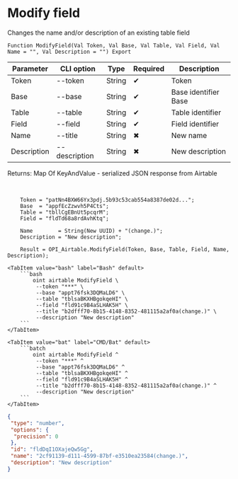 ﻿---
sidebar_position: 2
---


# Modify field
 Changes the name and/or description of an existing table field



`Function ModifyField(Val Token, Val Base, Val Table, Val Field, Val Name = "", Val Description = "") Export`

  | Parameter | CLI option | Type | Required | Description |
  |-|-|-|-|-|
  | Token | --token | String | &#x2714; | Token |
  | Base | --base | String | &#x2714; | Base identifier Base |
  | Table | --table | String | &#x2714; | Table identifier |
  | Field | --field | String | &#x2714; | Field identifier |
  | Name | --title | String | &#x2716; | New name |
  | Description | --description | String | &#x2716; | New description |

  
  Returns:  Map Of KeyAndValue - serialized JSON response from Airtable

<br/>




```bsl title="1C:Enterprise/OneScript code example"
    Token = "patNn4BXW66Yx3pdj.5b93c53cab554a8387de02d...";
    Base  = "appfEcZzwvh5P4Cts";
    Table = "tbllCgEBnUt5pcqrM";
    Field = "fldTd68a8rdAvhKtq";

    Name        = String(New UUID) + "(change.)";
    Description = "New description";

    Result = OPI_Airtable.ModifyField(Token, Base, Table, Field, Name, Description);
```
 

 <Tabs>
  
    <TabItem value="bash" label="Bash" default>
        ```bash
            oint airtable ModifyField \
             --token "***" \
             --base "appt76fsk3DQMaLD6" \
             --table "tblsaBKXHBgokqeHI" \
             --field "fld91c9B4aSLHAK5H" \
             --title "b2dfff70-8b15-4148-8352-481115a2af0a(change.)" \
             --description "New description"
        ```
    </TabItem>
  
    <TabItem value="bat" label="CMD/Bat" default>
        ```batch
            oint airtable ModifyField ^
             --token "***" ^
             --base "appt76fsk3DQMaLD6" ^
             --table "tblsaBKXHBgokqeHI" ^
             --field "fld91c9B4aSLHAK5H" ^
             --title "b2dfff70-8b15-4148-8352-481115a2af0a(change.)" ^
             --description "New description"
        ```
    </TabItem>
</Tabs>


```json title="Result"
{
 "type": "number",
 "options": {
  "precision": 0
 },
 "id": "fldDqI1OXajeQw5Gg",
 "name": "2cf91139-d111-4599-87bf-e3510ea23584(change.)",
 "description": "New description"
}
```
